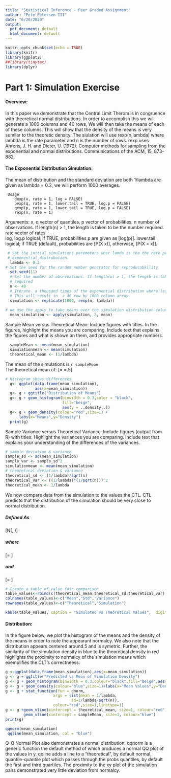 ```yaml
---
title: "Statistical Inference - Peer Graded Assignment"
author: "Pete Petersen III"
date: "6/20/2020"
output:
  pdf_document: default
  html_document: default
---
```


```r
knitr::opts_chunk$set(echo = TRUE)
library(knitr)
library(ggplot2)
##library(tinytex)
library(dplyr)
```


# Part 1: Simulation Exercise

#### Overview:

In this paper we demonstrate that the Central Limit Therom is in congruence with theoretical normal distributions.  In order to accomplish this we will generate a 1000 columns and 40 rows,  We will then take the means of each of these columns.  This will show that the density of the means is very sumilar to the theoretic density.  The siulation will use rexp(n,lambda) where lambda is the rate parameter and n is the number of rows.  rexp uses Ahrens, J. H. and Dieter, U. (1972). Computer methods for sampling from the exponential and normal distributions. Communications of the ACM, 15, 873–882.  


#### The Exponential Distribution Simulation: 

The mean of distribution and the standard deviation are both 1/lambda are given as lambda = 0.2, we will perform 1000 averages. 

     Usage
        dexp(x, rate = 1, log = FALSE)
        pexp(q, rate = 1, lower.tail = TRUE, log.p = FALSE)
        qexp(p, rate = 1, lower.tail = TRUE, log.p = FALSE)
        rexp(n, rate = 1)
Arguments:
  x, q  	vector of quantiles.
  p	 vector of probabilities.
  n  number of observations. If length(n) > 1, the length is taken to be the number required.
  rate  vector of rates.  
  log, log.p  logical; if TRUE, probabilities p are given as \[log(p)\].
  lower.tail  logical; if TRUE (default), probabilities are \[P(X \leq x)\], otherwise, \[P(X > x)\].

```r
 # Set the initial simulations paremeters wher lamda is the the rate parameter in 
 # exponential distrubution.
  lambda <- 0.2
# Set the seed for the random number generator for reproducabkility
  set.seed(11)
  # Set the number of observations. If length(n) > 1, the length is taken to be the number 
  # required
  n <- 40
  # Iterate  a thousand times of the exponential distribution where length = 40 and lamda = .2 
  # This will result in  a 40 row by 1000 column array.
  simulation <- replicate(1000, rexp(n, lambda))
  
# we use the apply to take means over the simulation distribution columns and arrive ar 1 mean per colimn.
  mean_simulation <- apply(simulation, 2, mean)
```

Sample Mean versus Theoretical Mean: Include figures with titles. In the figures, highlight the means you are comparing. Include text that explains the figures and what is shown on them, and provides appropriate numbers.

```r
  sampleMean <- mean(mean_simulation)
  simulationmean <- mean(simulation)
  theoretical_mean <- (1/lambda)
```

  The mean of the simulations is `r sampleMean`  
  The theoretical mean  of: \[\mu = \frac{1}{\lambda}=.5\] 
  
  

```r
# Histogram shows differences
  g<- ggplot(data.frame(mean_simulation),
             aes(x=mean_simulation))
  g<- g + ggtitle("Distribution of Means")
  g<- g + geom_histogram(binwidth = 0.3,color = "black",
                         fill="beige",
                         aes(y = ..density..))
  g<- g + geom_density(colour="red",size=1) +
      labs(x="Means",y="Density")
  print(g)
```

Sample Variance versus Theoretical Variance: Include figures (output from R) with titles. Highlight the variances you are comparing. Include text that explains your understanding of the differences of the variances.



```r
# sample deviation & variance
sample_sd <- sd(mean_simulation)
sample_var <- sample_sd^2
simulationmean <- mean(mean_simulation)
# theoretical deviation & variance
theoretical_sd <- (1/lambda)/sqrt(n)
theoretical_var <- ((1/lambda)*(1/sqrt(n)))^2
theoretical_mean <- 1/lambda
```

We now compare data from the simulation to the values the CTL. CTL predicts that the distribution of the simulation should be very close to normal distribution.  

##### Defined As
\[N(\mu, \sigma)\] 

##### where
\[\mu=\frac{1} \lambda\]  

##### and 
\[\sigma =\frac {1 }{\lambda / n^2} \]

```r
# Create a table of value foir comparison
table_values<-rbind(c(theoretical_mean,theoretical_sd,theoretical_var),c(simulationmean,sample_sd,sample_var))
colnames(table_values)<-c("Mean","Std","Variance")
rownames(table_values)<-c("Theoretical","Simulation")
```





```r
kable(table_values, caption = "Simulated vs Theoretical Values",  digits = 3)
```


#### Distribution:  

In the figure below, we plot the histogram of the means and the density of the means in order to note the appearant normalcy.  We also note that the distribution appears centered around.5 and is symetric.  Further,  the similarity of the simulation density in blue to the theoretical density in red highlights the proximity to normalcy of the simulation means which exemplifies the CLT's correctneess.
  
```r
g <-ggplot(data.frame(mean_simulation),aes(x=mean_simulation))
g <- g + ggtitle("Predicted vs Mean of Simulation Density")
g <- g + geom_histogram(binwidth = 0.3,colour="black",fill="beige",aes(y = ..density..))
g <- g + geom_density(colour="blue",size=1)+labs(x="Mean Values",y="Density")
g <- g + stat_function(fun = dnorm, 
                     args = list(mean = 1/lambda,
                             sd=1/lambda/sqrt(n)),
                     colour="red",size=1,linetype=1)
g <- g +geom_vline(xintercept = theoretical_mean, size=1, colour="red") + 
        geom_vline(xintercept = sampleMean, size=1, colour="blue")  
print(g)
```



```r
qqnorm(mean_simulation)
 qqline(mean_simulation, col = "blue")
```

Q-Q Normal Plot also demonstrates a normal distribution.  qqnorm is a generic function the default method of which produces a normal QQ plot of the values in y. qqline adds a line to a “theoretical”, by default normal, quantile-quantile plot which passes through the probs quantiles, by default the first and third quartiles. The proximity to the xy plot of the simulation pairs demonstrated very little deviation from normalcy.

